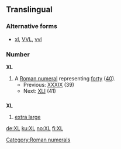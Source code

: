 ==Translingual==

===Alternative forms===
* [[xl]], [[VVL]], [[vvl]]

===Number===
'''XL'''

# A [[Roman numeral]] representing [[forty]] ([[40]]).
#* Previous: [[XXXIX]] (39)
#* Next: [[XLI]] (41)

==={{abbreviation}}===
'''XL'''

# [[extra large]]

[[Category:Roman numerals]]

[[de:XL]]
[[ku:XL]]
[[no:XL]]
[[fi:XL]]